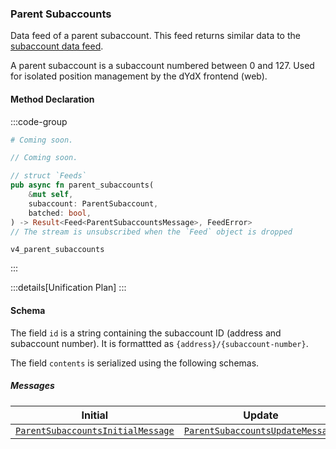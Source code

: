 
### Parent Subaccounts

Data feed of a parent subaccount. This feed returns similar data to the [subaccount data feed](/indexer-client/websockets/subaccounts).

A parent subaccount is a subaccount numbered between 0 and 127. Used for isolated position management by the dYdX frontend (web).

#### Method Declaration

:::code-group

```python [Python]
# Coming soon.
```

```typescript [TypeScript]
// Coming soon.
```

```rust [Rust]
// struct `Feeds`
pub async fn parent_subaccounts(
    &mut self,
    subaccount: ParentSubaccount,
    batched: bool,
) -> Result<Feed<ParentSubaccountsMessage>, FeedError>
// The stream is unsubscribed when the `Feed` object is dropped
```

```url [Channel]
v4_parent_subaccounts
```

:::

:::details[Unification Plan]
:::

#### Schema

The field `id` is a string containing the subaccount ID (address and subaccount number). It is formattted as `{address}/{subaccount-number}`.

The field `contents` is serialized using the following schemas.

##### Messages

| Initial | Update     |
| ------ | ----------- | 
| [`ParentSubaccountsInitialMessage`] | [`ParentSubaccountsUpdateMessage`] <BatchedArray/> |


[`ParentSubaccountsInitialMessage`]: /types/parent_subaccounts_initial_message
[`ParentSubaccountsUpdateMessage`]: /types/parent_subaccounts_update_message
